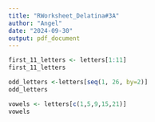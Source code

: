 ```yaml
---
title: "RWorksheet_Delatina#3A"
author: "Angel"
date: "2024-09-30"
output: pdf_document
---
```

```r
first_11_letters <- letters[1:11]
first_11_letters
```
```r
odd_letters <-letters[seq(1, 26, by=2)]
odd_letters
```
```r
vowels <- letters[c(1,5,9,15,21)]
vowels
```

